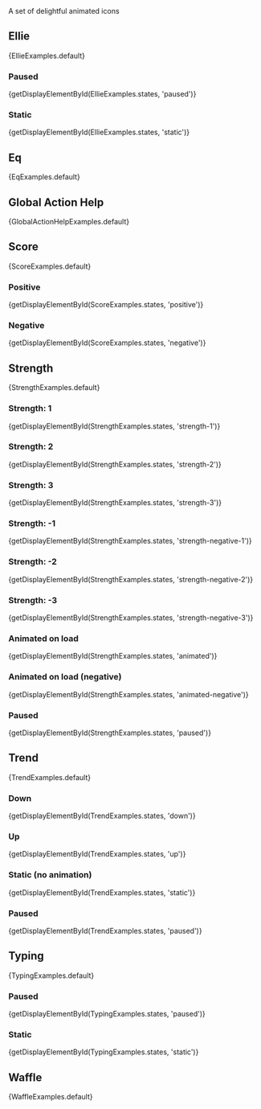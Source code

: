 
<div className="lead doc">
  A set of delightful animated icons
</div>

## Ellie

<CodeView>
  {EllieExamples.default}
</CodeView>

### Paused

<CodeView>
  {getDisplayElementById(EllieExamples.states, 'paused')}
</CodeView>

### Static

<CodeView>
  {getDisplayElementById(EllieExamples.states, 'static')}
</CodeView>

## Eq

<CodeView>
  {EqExamples.default}
</CodeView>

## Global Action Help

<CodeView>
  {GlobalActionHelpExamples.default}
</CodeView>

## Score

<CodeView>
  {ScoreExamples.default}
</CodeView>

### Positive

<CodeView>
  {getDisplayElementById(ScoreExamples.states, 'positive')}
</CodeView>

### Negative

<CodeView>
  {getDisplayElementById(ScoreExamples.states, 'negative')}
</CodeView>

## Strength

<CodeView>
  {StrengthExamples.default}
</CodeView>

### Strength: 1

<CodeView>
  {getDisplayElementById(StrengthExamples.states, 'strength-1')}
</CodeView>

### Strength: 2

<CodeView>
  {getDisplayElementById(StrengthExamples.states, 'strength-2')}
</CodeView>

### Strength: 3

<CodeView>
  {getDisplayElementById(StrengthExamples.states, 'strength-3')}
</CodeView>

### Strength: -1

<CodeView>
  {getDisplayElementById(StrengthExamples.states, 'strength-negative-1')}
</CodeView>

### Strength: -2

<CodeView>
  {getDisplayElementById(StrengthExamples.states, 'strength-negative-2')}
</CodeView>

### Strength: -3

<CodeView>
  {getDisplayElementById(StrengthExamples.states, 'strength-negative-3')}
</CodeView>

### Animated on load

<CodeView>
  {getDisplayElementById(StrengthExamples.states, 'animated')}
</CodeView>

### Animated on load (negative)

<CodeView>
  {getDisplayElementById(StrengthExamples.states, 'animated-negative')}
</CodeView>

### Paused

<CodeView>
  {getDisplayElementById(StrengthExamples.states, 'paused')}
</CodeView>

## Trend

<CodeView>
  {TrendExamples.default}
</CodeView>

### Down

<CodeView>
  {getDisplayElementById(TrendExamples.states, 'down')}
</CodeView>

### Up

<CodeView>
  {getDisplayElementById(TrendExamples.states, 'up')}
</CodeView>

### Static (no animation)

<CodeView>
  {getDisplayElementById(TrendExamples.states, 'static')}
</CodeView>

### Paused

<CodeView>
  {getDisplayElementById(TrendExamples.states, 'paused')}
</CodeView>

## Typing

<CodeView>
  {TypingExamples.default}
</CodeView>

### Paused

<CodeView>
  {getDisplayElementById(TypingExamples.states, 'paused')}
</CodeView>

### Static

<CodeView>
  {getDisplayElementById(TypingExamples.states, 'static')}
</CodeView>

## Waffle

<CodeView>
  {WaffleExamples.default}
</CodeView>
